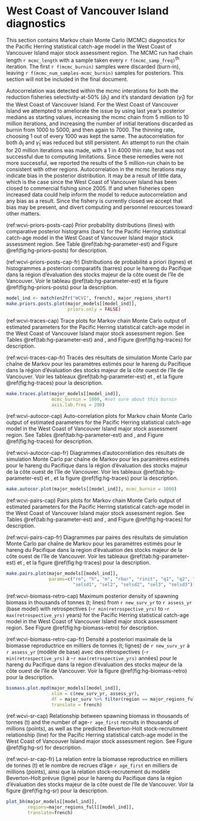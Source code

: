 # West Coast of Vancouver Island diagnostics

This section contains Markov chain Monte Carlo (MCMC) diagnostics for the Pacific Herring statistical catch-age model
in the West Coast of Vancouver Island major stock assessment region.
The MCMC run had chain length `r mcmc_length`
with a sample taken every `r f(mcmc_samp_freq)`^th^ iteration.
The first `r f(mcmc_burnin)` samples were discarded (burn-in), 
leaving `r f(mcmc_num_samples-mcmc_burnin)` samples for posteriors.
This section will not be included in the final document.

Autocorrelation was detected within the mcmc interations for both the reduction fisheries selectivity-at-50% ($\hat{a}_{1}$) and it’s standard deviation ($\hat{\gamma}_{1}$) for the West Coast of Vancouver Island. For the West Coast of Vancouver Island we attempted to ameliorate the issue by using last year’s posterior medians as starting values, increasing the mcmc chain from 5 million to 10 million iterations, and increasing the number of initial iterations discarded as burnin from 1000 to 5000, and then again to 7000.  The thinning rate, choosing 1 out of every 1000 was kept the same. The autocorrelation for both $\hat{a}_{1}$ and $\hat{\gamma}_{1}$ was reduced but still persistent. An attempt to run the chain for 20 million iterations was made, with a 1 in 4000 thin rate, but was not successful due to computing limitations. Since these remedies were not more successful, we reported the results of the 5 million-run chain to be consistent with other regions. 
Autocorrelation in the mcmc iterations may indicate bias in the posterior distribution. It may be a result of little data, which is the case since the West Coast of Vancouver Island has been closed to commercial fishing since 2005. If and when fisheries open increased data could help inform the model to reduce autocorrelation and any bias as a result. Since the fishery is currently closed we accept that bias may be present, and divert computing and personnel resources toward other matters.


(ref:wcvi-priors-posts-cap) Prior probability distributions (lines) with
comparative posterior histograms (bars) for the Pacific Herring statistical catch-age model
in the West Coast of Vancouver Island major stock assessment region.
See Table \@ref(tab:hg-parameter-est) and Figure \@ref(fig:hg-priors-posts) for description.

(ref:wcvi-priors-posts-cap-fr) Distributions de probabilité a priori (lignes)
et histogrammes a posteriori comparatifs (barres) pour le hareng du Pacifique dans la région d’évaluation des stocks majeur de la côte ouest de l’île de Vancouver.
Voir le tableau \@ref(tab:hg-parameter-est) et la figure \@ref(fig:hg-priors-posts) pour la description.

```r
model_ind <- match(en2fr("WCVI", french), major_regions_short)
make.priors.posts.plot(major_models[[model_ind]],
                       priors.only = FALSE)
```

(ref:wcvi-traces-cap) Trace plots for Markov chain Monte Carlo output of
estimated parameters for the Pacific Herring statistical catch-age model in the West Coast of Vancouver Island major stock assessment region.
See Tables \@ref(tab:hg-parameter-est) and \ref{tab:variables}, and Figure \@ref(fig:hg-traces) for description.

(ref:wcvi-traces-cap-fr) Tracés des résultats de simulation Monte Carlo par chaîne de Markov pour les paramètres estimés pour le hareng du Pacifique
dans la région d’évaluation des stocks majeur de la côte ouest de l’île de Vancouver.
Voir les tableaux \@ref(tab:hg-parameter-est) et \ref{tab:variables}, et la figure \@ref(fig:hg-traces) pour la description.

```r
make.traces.plot(major_models[[model_ind]], 
                 mcmc_burnin = 1000, #not sure about this burnin
                 axis.lab.freq = 200)
```

(ref:wcvi-autocor-cap) Auto-correlation plots for Markov chain Monte Carlo output of
estimated parameters for the Pacific Herring statistical catch-age model in the West Coast of Vancouver Island major stock assessment region.
See Tables \@ref(tab:hg-parameter-est) and \ref{tab:variables}, and Figure \@ref(fig:hg-traces) for description.

(ref:wcvi-autocor-cap-fr) Diagrammes d’autocorrélation des résultats de simulation Monte Carlo par chaîne de Markov pour les
paramètres estimés pour le hareng du Pacifique dans la région d’évaluation des stocks majeur de la côte ouest de l’île de Vancouver.
Voir les tableaux \@ref(tab:hg-parameter-est) et \ref{tab:variables}, et la figure \@ref(fig:hg-traces) pour la description.

```r
make.autocor.plot(major_models[[model_ind]], mcmc_burnin = 1000)
```

(ref:wcvi-pairs-cap) Pairs plots for Markov chain Monte Carlo output of
estimated parameters for the Pacific Herring statistical catch-age model in the West Coast of Vancouver Island major stock assessment region.
See Tables \@ref(tab:hg-parameter-est) and \ref{tab:variables}, and Figure \@ref(fig:hg-traces) for description.

(ref:wcvi-pairs-cap-fr) Diagrammes par paires des résultats de simulation Monte Carlo par chaîne de Markov pour
les paramètres estimés pour le hareng du Pacifique dans la region d’évaluation des stocks majeur de la côte ouest de l’île de Vancouver.
Voir les tableaux \@ref(tab:hg-parameter-est) et \ref{tab:variables}, et la figure \@ref(fig:hg-traces) pour la description.

```r
make.pairs.plot(major_models[[model_ind]],
                params=c("ro", "h", "m", "rbar", "rinit", "q1", "q2", "sel1",
                         "selsd1", "sel2", "selsd2", "sel3", "selsd3"))
```

(ref:wcvi-biomass-retro-cap) Maximum posterior density of spawning biomass in thousands of tonnes (t; lines)
from `r new_surv_yr` to `r assess_yr` (base model) with retrospectives
(-`r min(retrospective_yrs)` to -`r max(retrospective_yrs)` years)
for the Pacific Herring statistical catch-age model in the
West Coast of Vancouver Island major stock assessment region.
See Figure \@ref(fig:hg-biomass-retro) for description.

(ref:wcvi-biomass-retro-cap-fr) Densité a posteriori maximale de la biomasse reproductrice en milliers de tonnes (t; lignes)
de `r new_surv_yr` à `r assess_yr` (modèle de base) avec des rétrospectives
(-`r min(retrospective_yrs)` à -`r max(retrospective_yrs)` années)
pour le hareng du Pacifique dans la
région d'évaluation des stocks majeur de la côte ouest de l’île de Vancouver.
Voir la figure \@ref(fig:hg-biomass-retro) pour la description.

```r
biomass.plot.mpd(major_models[[model_ind]],
                 xlim = c(new_surv_yr, assess_yr),
                 df = major_surv %>% filter(region == major_regions_full[model_ind]),
                 translate = french)
```

(ref:wcvi-sr-cap) Relationship between spawning biomass in thousands of tonnes (t) and
the number of age-`r age_first` recruits in thousands of millions (points), as well as the
predicted Beverton-Holt stock-recruitment relationship (line)
for the Pacific Herring statistical catch-age model in the West Coast of Vancouver Island major stock assessment region.
See Figure \@ref(fig:hg-sr) for description.

(ref:wcvi-sr-cap-fr) La relation entre la biomasse reproductrice en milliers de tonnes (t) et
le nombre de recrues d'âge `r age_first` en milliers de millions (points), ainsi que
la relation stock-recrutement du modèle Beverton-Holt prévue (ligne)
pour le hareng du Pacifique dans la région d’évaluation des stocks majeur de la côte ouest de l’île de Vancouver.
Voir la figure \@ref(fig:hg-sr) pour la description.

```r
plot_bh(major_models[[model_ind]],
        regions=major_regions_full[[model_ind]],
        translate=french)
```
